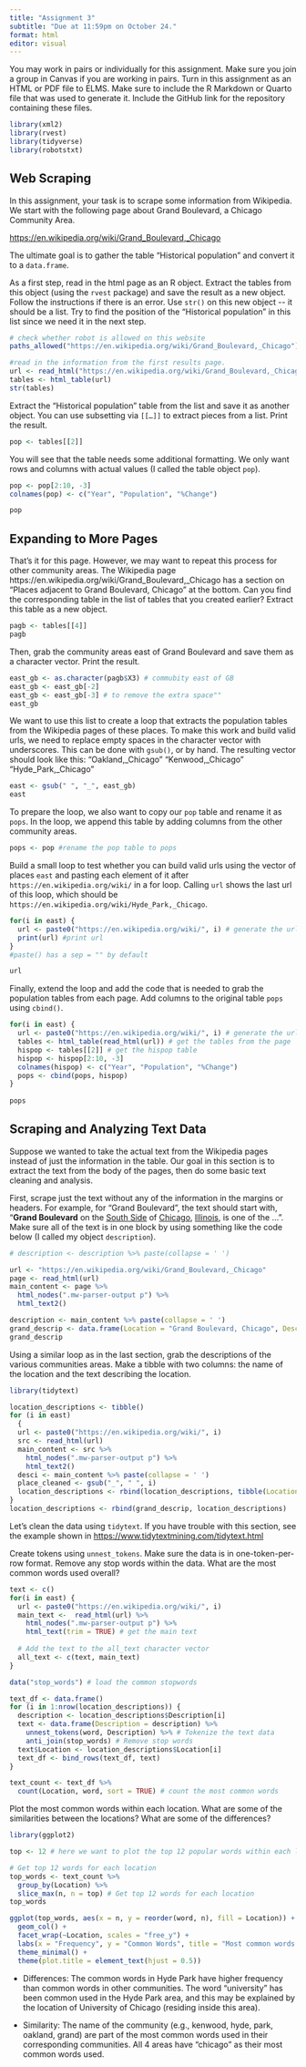 ```yaml
---
title: "Assignment 3"
subtitle: "Due at 11:59pm on October 24."
format: html
editor: visual
---
```


You may work in pairs or individually for this assignment. Make sure you join a group in Canvas if you are working in pairs. Turn in this assignment as an HTML or PDF file to ELMS. Make sure to include the R Markdown or Quarto file that was used to generate it. Include the GitHub link for the repository containing these files.

```r
library(xml2)
library(rvest)
library(tidyverse)
library(robotstxt)
```

## Web Scraping

In this assignment, your task is to scrape some information from Wikipedia. We start with the following page about Grand Boulevard, a Chicago Community Area.

<https://en.wikipedia.org/wiki/Grand_Boulevard,_Chicago>

The ultimate goal is to gather the table "Historical population" and convert it to a `data.frame`.

As a first step, read in the html page as an R object. Extract the tables from this object (using the `rvest` package) and save the result as a new object. Follow the instructions if there is an error. Use `str()` on this new object \-- it should be a list. Try to find the position of the "Historical population" in this list since we need it in the next step.

```r
# check whether robot is allowed on this website
paths_allowed("https://en.wikipedia.org/wiki/Grand_Boulevard,_Chicago")

#read in the information from the first results page.
url <- read_html("https://en.wikipedia.org/wiki/Grand_Boulevard,_Chicago")
tables <- html_table(url)
str(tables)
```

Extract the "Historical population" table from the list and save it as another object. You can use subsetting via `[[…]]` to extract pieces from a list. Print the result.

```r
pop <- tables[[2]]
```

You will see that the table needs some additional formatting. We only want rows and columns with actual values (I called the table object `pop`).

```r
pop <- pop[2:10, -3]
colnames(pop) <- c("Year", "Population", "%Change")

pop
```

## Expanding to More Pages

That's it for this page. However, we may want to repeat this process for other community areas. The Wikipedia page https://en.wikipedia.org/wiki/Grand_Boulevard,\_Chicago has a section on "Places adjacent to Grand Boulevard, Chicago" at the bottom. Can you find the corresponding table in the list of tables that you created earlier? Extract this table as a new object.

```r
pagb <- tables[[4]]
pagb
```

Then, grab the community areas east of Grand Boulevard and save them as a character vector. Print the result.

```r
east_gb <- as.character(pagb$X3) # commubity east of GB
east_gb <- east_gb[-2]
east_gb <- east_gb[-3] # to remove the extra space""
east_gb
```

We want to use this list to create a loop that extracts the population tables from the Wikipedia pages of these places. To make this work and build valid urls, we need to replace empty spaces in the character vector with underscores. This can be done with `gsub()`, or by hand. The resulting vector should look like this: "Oakland,\_Chicago" "Kenwood,\_Chicago" "Hyde_Park,\_Chicago"

```r
east <- gsub(" ", "_", east_gb)
east
```

To prepare the loop, we also want to copy our `pop` table and rename it as `pops`. In the loop, we append this table by adding columns from the other community areas.

```r
pops <- pop #rename the pop table to pops
```

Build a small loop to test whether you can build valid urls using the vector of places `east` and pasting each element of it after `https://en.wikipedia.org/wiki/` in a for loop. Calling `url` shows the last url of this loop, which should be `https://en.wikipedia.org/wiki/Hyde_Park,_Chicago`.

```r
for(i in east) {
  url <- paste0("https://en.wikipedia.org/wiki/", i) # generate the url
  print(url) #print url
} 
#paste() has a sep = "" by default

url
```

Finally, extend the loop and add the code that is needed to grab the population tables from each page. Add columns to the original table `pops` using `cbind()`.

```r

for(i in east) {
  url <- paste0("https://en.wikipedia.org/wiki/", i) # generate the url
  tables <- html_table(read_html(url)) # get the tables from the page
  hispop <- tables[[2]] # get the hispop table
  hispop <- hispop[2:10, -3]
  colnames(hispop) <- c("Year", "Population", "%Change")
  pops <- cbind(pops, hispop)
}
  
pops
```

## Scraping and Analyzing Text Data

Suppose we wanted to take the actual text from the Wikipedia pages instead of just the information in the table. Our goal in this section is to extract the text from the body of the pages, then do some basic text cleaning and analysis.

First, scrape just the text without any of the information in the margins or headers. For example, for "Grand Boulevard", the text should start with, "**Grand Boulevard** on the [South Side](https://en.wikipedia.org/wiki/South_Side,_Chicago "South Side, Chicago") of [Chicago](https://en.wikipedia.org/wiki/Chicago "Chicago"), [Illinois](https://en.wikipedia.org/wiki/Illinois "Illinois"), is one of the ...". Make sure all of the text is in one block by using something like the code below (I called my object `description`).

```r
# description <- description %>% paste(collapse = ' ')

url <- "https://en.wikipedia.org/wiki/Grand_Boulevard,_Chicago"
page <- read_html(url)
main_content <- page %>%
  html_nodes(".mw-parser-output p") %>% 
  html_text2()

description <- main_content %>% paste(collapse = ' ')
grand_descrip <- data.frame(Location = "Grand Boulevard, Chicago", Description = description)
grand_descrip
```

Using a similar loop as in the last section, grab the descriptions of the various communities areas. Make a tibble with two columns: the name of the location and the text describing the location.

```r
library(tidytext)

location_descriptions <- tibble()
for (i in east) 
  {
  url <- paste0("https://en.wikipedia.org/wiki/", i)
  src <- read_html(url)
  main_content <- src %>%
    html_nodes(".mw-parser-output p") %>% 
    html_text2()
  desci <- main_content %>% paste(collapse = ' ')
  place_cleaned <- gsub("_", " ", i)
  location_descriptions <- rbind(location_descriptions, tibble(Location = place_cleaned, Description = desci))
}
location_descriptions <- rbind(grand_descrip, location_descriptions)
```

Let's clean the data using `tidytext`. If you have trouble with this section, see the example shown in <https://www.tidytextmining.com/tidytext.html>

Create tokens using `unnest_tokens`. Make sure the data is in one-token-per-row format. Remove any stop words within the data. What are the most common words used overall?

```r

text <- c()
for(i in east) {
  url <- paste0("https://en.wikipedia.org/wiki/", i)
  main_text <-  read_html(url) %>%
    html_nodes(".mw-parser-output p") %>%
    html_text(trim = TRUE) # get the main text
  
  # Add the text to the all_text character vector
  all_text <- c(text, main_text)
}

data("stop_words") # load the common stopwords

text_df <- data.frame()
for (i in 1:nrow(location_descriptions)) {
  description <- location_descriptions$Description[i]
  text <- data.frame(Description = description) %>%
    unnest_tokens(word, Description) %>% # Tokenize the text data
    anti_join(stop_words) # Remove stop words
  text$Location <- location_descriptions$Location[i]
  text_df <- bind_rows(text_df, text)
}

text_count <- text_df %>%
  count(Location, word, sort = TRUE) # count the most common words
```

Plot the most common words within each location. What are some of the similarities between the locations? What are some of the differences?

```r
library(ggplot2)

top <- 12 # here we want to plot the top 12 popular words within each location

# Get top 12 words for each location
top_words <- text_count %>%
  group_by(Location) %>%
  slice_max(n, n = top) # Get top 12 words for each location
top_words

ggplot(top_words, aes(x = n, y = reorder(word, n), fill = Location)) +
  geom_col() +
  facet_wrap(~Location, scales = "free_y") +
  labs(x = "Frequency", y = "Common Words", title = "Most common words in communities") +
  theme_minimal() +
  theme(plot.title = element_text(hjust = 0.5))
```

-   Differences: The common words in Hyde Park have higher frequency than common words in other communities. The word "university" has been common used in the Hyde Park area, and this may be explained by the location of University of Chicago (residing inside this area).

-   Similarity: The name of the community (e.g., kenwood, hyde, park, oakland, grand) are part of the most common words used in their corresponding communities. All 4 areas have "chicago" as their most common words used.
